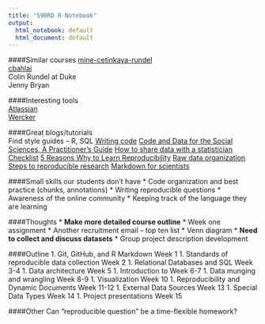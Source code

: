 ```yaml
---
title: "590RD R Notebook"
output:
  html_notebook: default
  html_document: default
---
```



####Similar courses
[mine-cetinkaya-rundel](https://github.com/mine-cetinkaya-rundel/2016-06-27-first-ds-course-user)  
[cbahlai](https://github.com/cbahlai/OSRR_course)  
Colin Rundel at Duke  
Jenny Bryan

####Interesting tools  
[Atlassian](https://www.atlassian.com/software/sourcetree)  
[Wercker](http://wercker.com/)


####Great blogs/tutorials  
Find style guides -- R, SQL
[Writing code](http://ropensci.github.io/reproducibility-guide/sections/writingCode/)
[Code and Data for the Social Sciences, A Practitioner's Guide](http://web.stanford.edu/~gentzkow/research/CodeAndData.xhtml)
[How to share data with a statistician](https://github.com/jtleek/datasharing)
[Checklist](http://ropensci.github.io/reproducibility-guide/sections/checklist/)
[5 Reasons Why to Learn Reproducibility](http://chance.amstat.org/2014/09/reproducible-paradigm/)
[Raw data organization](http://kbroman.org/dataorg/)
[Steps to reproducible research](http://kbroman.org/steps2rr/)
[Markdown for scientists](https://github.com/karthik/markdown_science)



####Small skills our students don't have
* Code organization and best practice (chunks, annotations)
* Writing reproducible questions
* Awareness of the online community
* Keeping track of the language they are learning

####Thoughts
* **Make more detailed course outline**
* Week one assignment
* Another recruitment email -- top ten list 
* Venn diagram
* **Need to collect and discuss datasets**
* Group project description development

####Outline
1. Git, GitHub, and R Markdown \dotfill Week 1
1. Standards of reproducible data collection \dotfill Week 2
1. Relational Databases and SQL \dotfill Week 3-4
1. Data architecture \dotfill Week 5
1. Introduction to \texttt{R} \dotfill Week 6-7
1. Data munging and wrangling \dotfill Week 8-9
1. Visualization \dotfill Week 10
1. Reproducibility and Dynamic Documents \dotfill Week 11-12
1. External Data Sources \dotfill Week 13
1. Special Data Types \dotfill Week 14
1. Project presentations \dotfill Week 15

####Other
Can "reproducible question" be a time-flexible homework?










